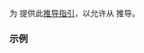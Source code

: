 {{title|{{tt|std::ranges::zip_view}} 的推导指引}}
{{cpp/ranges/zip_view/navbar}}

{{dcl begin}}
{{dcl | since=c++23 |1=
template&lt; class... Rs &gt;
zip_view( Rs&amp;&amp;... ) -&gt; zip_view&lt;views::all_t&lt;Rs&gt;...&gt;;
}}
{{dcl end}}

为 {{lc|std::ranges::zip_view}} 提供此[[cpp/language/class template argument deduction|推导指引]]，以允许从 {{lconcept|range}} 推导。

===示例===
{{todo|example}}

{{langlinks|en|es|ja}}